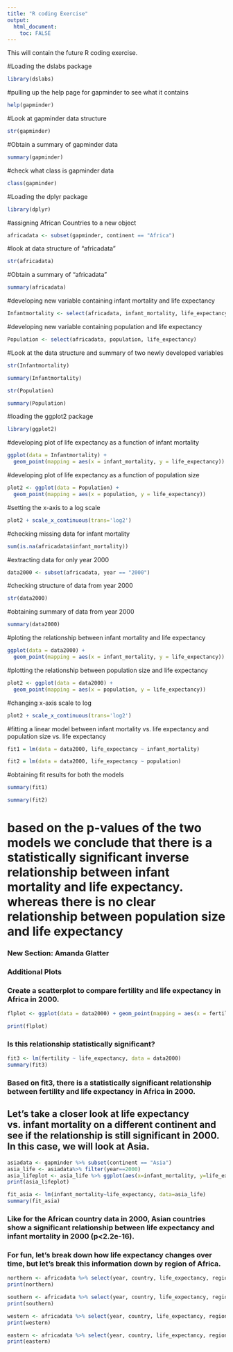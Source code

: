 ---
title: "R coding Exercise"
output:
  html_document:
    toc: FALSE
---

This will contain the future R coding exercise.

#Loading the dslabs package 
```{r}
library(dslabs)
```

#pulling up the help page for gapminder to see what it contains
```{r}
help(gapminder)
```

#Look at gapminder data structure
```{r}
str(gapminder)
```

#Obtain a summary of gapminder data
```{r}
summary(gapminder)
```
#check what class is gapminder data
```{r}
class(gapminder)
```
#Loading the dplyr package 
```{r}
library(dplyr)
```
#assigning African Countries to a new object
```{r}
africadata <- subset(gapminder, continent == "Africa")
```
#look at data structure of "africadata"
```{r}
str(africadata)
```

#Obtain a summary of "africadata"
```{r}
summary(africadata)
```

#developing new variable containing infant mortality and life expectancy
```{r}
Infantmortality <- select(africadata, infant_mortality, life_expectancy)
```
#developing new variable containing population and life expectancy
```{r}
Population <- select(africadata, population, life_expectancy)
```

#Look at the data structure and summary of two newly developed variables
```{r}
str(Infantmortality)

summary(Infantmortality)

str(Population)

summary(Population)
```
#loading the ggplot2 package
```{r}
library(ggplot2)
```

#developing plot of life expectancy as a function of infant mortality
```{r}
ggplot(data = Infantmortality) + 
  geom_point(mapping = aes(x = infant_mortality, y = life_expectancy))
```

#developing plot of life expectancy as a function of population size  

```{r}
plot2 <- ggplot(data = Population) + 
  geom_point(mapping = aes(x = population, y = life_expectancy))
```

#setting the x-axis to a log scale   
```{r}
plot2 + scale_x_continuous(trans='log2')

```
#checking missing data for infant mortality
```{r}
sum(is.na(africadata$infant_mortality))
```

#extracting data for only year 2000
```{r}
data2000 <- subset(africadata, year == "2000")
```

#checking structure of data from year 2000
```{r}
str(data2000)
```

#obtaining summary of data from year 2000
```{r}
summary(data2000)
```

#ploting the relationship between infant mortality and life expectancy
```{r}
ggplot(data = data2000) + 
  geom_point(mapping = aes(x = infant_mortality, y = life_expectancy))
```

#plotting the relationship between population size and life expectancy  
```{r}
plot2 <- ggplot(data = data2000) + 
  geom_point(mapping = aes(x = population, y = life_expectancy))
```

#changing x-axis scale to log  
```{r}
plot2 + scale_x_continuous(trans='log2')
```

#fitting a linear model between infant mortality vs. life expectancy and population size vs. life expectancy
```{r}
fit1 = lm(data = data2000, life_expectancy ~ infant_mortality)

fit2 = lm(data = data2000, life_expectancy ~ population)
```

#obtaining fit results for both the models 
```{r}
summary(fit1)

summary(fit2)
```
# based on the p-values of the two models we conclude that there is a statistically significant inverse relationship between infant mortality and life expectancy. whereas there is no clear relationship between population size and life expectancy

### New Section: Amanda Glatter   
### Additional Plots
### Create a scatterplot to compare fertility and life expectancy in Africa in 2000.
```{r}
flplot <- ggplot(data = data2000) + geom_point(mapping = aes(x = fertility, y = life_expectancy)) + xlab("Fertility") + ylab("Life Expectancy") + ggtitle("Life Expectancy vs. Fertility in African Countries in 2000")

print(flplot)
```

### Is this relationship statistically significant?
```{r}
fit3 <- lm(fertility ~ life_expectancy, data = data2000)
summary(fit3)
```


### Based on fit3, there is a statistically significant relationship between fertility and life expectancy in Africa in 2000.



## Let's take a closer look at life expectancy vs. infant mortality on a different continent and see if the relationship is still significant in 2000. In this case, we will look at Asia.  


```{r}
asiadata <- gapminder %>% subset(continent == "Asia")
asia_life <- asiadata%>% filter(year==2000)
asia_lifeplot <- asia_life %>% ggplot(aes(x=infant_mortality, y=life_expectancy)) + geom_point() + ggtitle("Life Expectancy vs. Infant Mortality in Asia in 2000") + xlab("Infant Mortality") + ylab("Life Expectancy")
print(asia_lifeplot)
```
```{r}
fit_asia <- lm(infant_mortality~life_expectancy, data=asia_life)
summary(fit_asia)
```
### Like for the African country data in 2000, Asian countries show a significant relationship between life expectancy and infant mortality in 2000 (p<2.2e-16).


### For fun, let's break down how life expectancy changes over time, but let's break this information down by region of Africa.  

```{r}
northern <- africadata %>% select(year, country, life_expectancy, region) %>% filter(region == "Northern Africa") %>% ggplot(aes(x = year, y = life_expectancy, color = country)) + geom_point() + xlab("Year") + ylab("Life Expectancy")  + ggtitle("Life Expectancy over Time in Northern Africa")
print(northern)

southern <- africadata %>% select(year, country, life_expectancy, region) %>% filter(region == "Southern Africa") %>% ggplot(aes(x = year, y = life_expectancy, color = country)) + geom_point() + xlab("Year") + ylab("Life Expectancy") + ggtitle("Life Expectancy over Time in Southern Africa")
print(southern)

western <- africadata %>% select(year, country, life_expectancy, region) %>% filter(region == "Western Africa") %>% ggplot(aes(x = year, y = life_expectancy, color = country)) + geom_point() + xlab("Year") + ylab("Life Expectancy") + ggtitle("Life Expectancy over Time in Western Africa")
print(western)

eastern <- africadata %>% select(year, country, life_expectancy, region) %>% filter(region == "Eastern Africa") %>% ggplot(aes(x = year, y = life_expectancy, color = country)) + geom_point() + xlab("Year") + ylab("Life Expectancy") + ggtitle("Life Expectancy over Time in Eastern Africa")
print(eastern)
```
